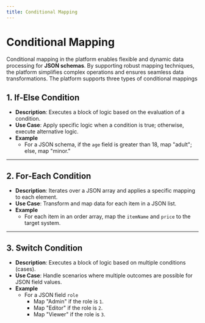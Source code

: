 ```yaml
---
title: Conditional Mapping
---
```


# Conditional Mapping

Conditional mapping in the platform enables flexible and dynamic data processing for **JSON schemas**. By supporting robust mapping techniques, the platform simplifies complex operations and ensures seamless data transformations. The platform supports three types of conditional mappings

## **1. If-Else Condition**

- **Description**: Executes a block of logic based on the evaluation of a condition.
- **Use Case**: Apply specific logic when a condition is true; otherwise, execute alternative logic.
- **Example**
  - For a JSON schema, if the `age` field is greater than 18, map "adult"; else, map "minor."

---

## **2. For-Each Condition**

- **Description**: Iterates over a JSON array and applies a specific mapping to each element.
- **Use Case**: Transform and map data for each item in a JSON list.
- **Example**
  - For each item in an order array, map the `itemName` and `price` to the target system.

---

## **3. Switch Condition**

- **Description**: Executes a block of logic based on multiple conditions (cases).
- **Use Case**: Handle scenarios where multiple outcomes are possible for JSON field values.
- **Example**
  - For a JSON field `role`
    - Map "Admin" if the role is `1`.
    - Map "Editor" if the role is `2`.
    - Map "Viewer" if the role is `3`.
